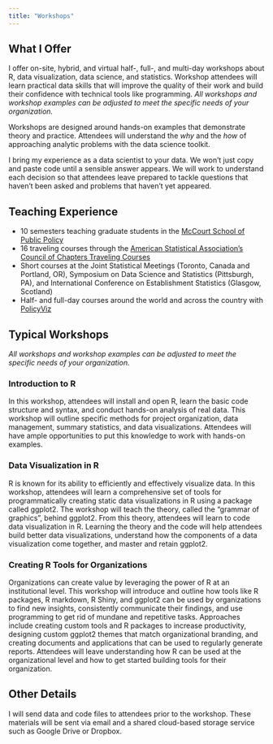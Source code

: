 ```yaml
---
title: "Workshops"
---
```


## What I Offer

I offer on-site, hybrid, and virtual half-, full-, and multi-day workshops about R, data visualization, data science, and statistics. Workshop attendees will learn practical data skills that will improve the quality of their work and build their confidence with technical tools like programming. _All workshops and workshop examples can be adjusted to meet the specific needs of your organization._

Workshops are designed around hands-on examples that demonstrate theory and practice. Attendees will understand the _why_ and the _how_ of approaching analytic problems with the data science toolkit.  

I bring my experience as a data scientist to your data. We won’t just copy and paste code until a sensible answer appears. We will work to understand each decision so that attendees leave prepared to tackle questions that haven’t been asked and problems that haven’t yet appeared.  

## Teaching Experience

- 10 semesters teaching graduate students in the [McCourt School of Public Policy](https://mccourt.georgetown.edu/)
- 16 traveling courses through the [American Statistical Association's Council of Chapters Traveling Courses](https://community.amstat.org/coc/chapterresources/travelingcourse)
- Short courses at the Joint Statistical Meetings (Toronto, Canada and Portland, OR), Symposium on Data Science and Statistics (Pittsburgh, PA), and International Conference on Establishment Statistics (Glasgow, Scotland)
- Half- and full-day courses around the world and across the country with [PolicyViz](https://policyviz.com/#1612198666662-767a3ef9-d28e)

## Typical Workshops

_All workshops and workshop examples can be adjusted to meet the specific needs of your organization._

### Introduction to R

In this workshop, attendees will install and open R, learn the basic code structure and syntax, and conduct hands-on analysis of real data. This workshop will outline specific methods for project organization, data management, summary statistics, and data visualizations. Attendees will have ample opportunities to put this knowledge to work with hands-on examples.  

### Data Visualization in R 

R is known for its ability to efficiently and effectively visualize data. In this workshop, attendees will learn a comprehensive set of tools for programmatically creating static data visualizations in R using a package called ggplot2. The workshop will teach the theory, called the “grammar of graphics”, behind ggplot2. From this theory, attendees will learn to code data visualization in R. Learning the theory and the code will help attendees build better data visualizations, understand how the components of a data visualization come together, and master and retain ggplot2. 

### Creating R Tools for Organizations 

Organizations can create value by leveraging the power of R at an institutional level. This workshop will introduce and outline how tools like R packages, R markdown, R Shiny, and ggplot2 can be used by organizations to find new insights, consistently communicate their findings, and use programming to get rid of mundane and repetitive tasks. Approaches include creating custom tools and R packages to increase productivity, designing custom ggplot2 themes that match organizational branding, and creating documents and applications that can be used to regularly generate reports. Attendees will leave understanding how R can be used at the organizational level and how to get started building tools for their organization.  

## Other Details 

I will send data and code files to attendees prior to the workshop. These materials will be sent via email and a shared cloud-based storage service such as Google Drive or Dropbox. 

